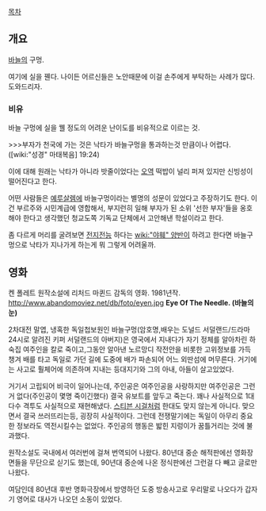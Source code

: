 [[목차]]
== 개요 ==
[[바늘]]의 구멍.

여기에 실을 꿴다. 나이든 어르신들은 노안때문에 이걸 손주에게 부탁하는 사례가 많다.  도와드리자.

=== 비유 ===
바늘 구멍에 실을 꿸 정도의 어려운 난이도를 비유적으로 이르는 것.

>>>부자가 천국에 가는 것은 낙타가 바늘구멍을 통과하는것 만큼이나 어렵다.([wiki:"성경" 마태복음]  19:24)

이에 대해 원래는 낙타가 아니라 밧줄이었다는 [[오역]] 떡밥이 널리 퍼져 있지만 신빙성이 떨어진다고 한다.

어떤 사람들은 [[예루살렘]]에 바늘구멍이라는 별명의 성문이 있었다고 주장하기도 한다. 이건 부르주와 시민계급에 영합해서, 부지런히 일해 부자가 된 소위 '선한 부자'들을 옹호해야 한다고 생각했던 청교도쪽 기독교 단체에서 고안해낸 학설이라고 한다.

좀 다르게 머리를 굴려보면 [[전지전능]] 하다는 [[wiki:"야훼" 양반]]이 하려고 한다면 바늘구멍으로 낙타가 지나가게 하는게 뭐 그렇게 어려울까.

== 영화 ==
켄 폴레트 원작소설에 리처드 마퀸드 감독의 영화. 1981년작.
http://www.abandomoviez.net/db/foto/eyen.jpg
'''Eye Of The Needle. (바늘의 눈)'''

2차대전 말엽, 냉혹한 독일첩보원인 바늘구멍(암호명,배우는 도널드 서덜랜드/드라마 24시로 알려진 키퍼 서덜랜드의 아버지)은 영국에서 지내다가 자기 정체를 알아차린 하숙집 여주인을 칼로 죽이고,그동안 알아낸 노르망디 작전안을 비롯한 고위정보를 가득 챙겨 배를 타고 독일로 가던 길에 도중에 배가 파손되어 어느 외딴섬에 머무른다. 거기에는 사고로 훨체어에 의존하며 지내는 등대지기와 그의 아내, 아들이 살고있었다. 

거기서 고립되어 비극이 일어나는데, 주인공은 여주인공을 사랑하지만 여주인공은 그런거 없다(주인공이 몇명 죽이긴했다) 결국 유보트를 앞두고 죽는다. 꽤나 사실적으로 1대 다수 격투도 사실적으로 재현해냈다. [[스티븐 시걸]]처럼 한대도 맞지 않는게 아니다. 맞으면서 결국 쓰러뜨리는등, 굉장히 사실적이다. 그런데 전쟁말기에는 독일이 아무리 중요한 정보라도 역전시킬수는 없었다. 주인공의 행동은 밟힌 지렁이가 꿈틀거리는 것에 불과했다.

원작소설도 국내에서 여러번에 걸쳐 번역되어 나왔다. 80년대 중순 해적판에선 영화장면들을 무단으로 싣기도 했는데, 90년대 중순에 나온 정식판에선 그런걸 다 빼고 글로만 나왔다.

여담인데 80년대 후반 명화극장에서 방영하던 도중 방송사고로 우리말로 나오다가 갑자기 영어로 대사가 나오던 소동이 있었다.

